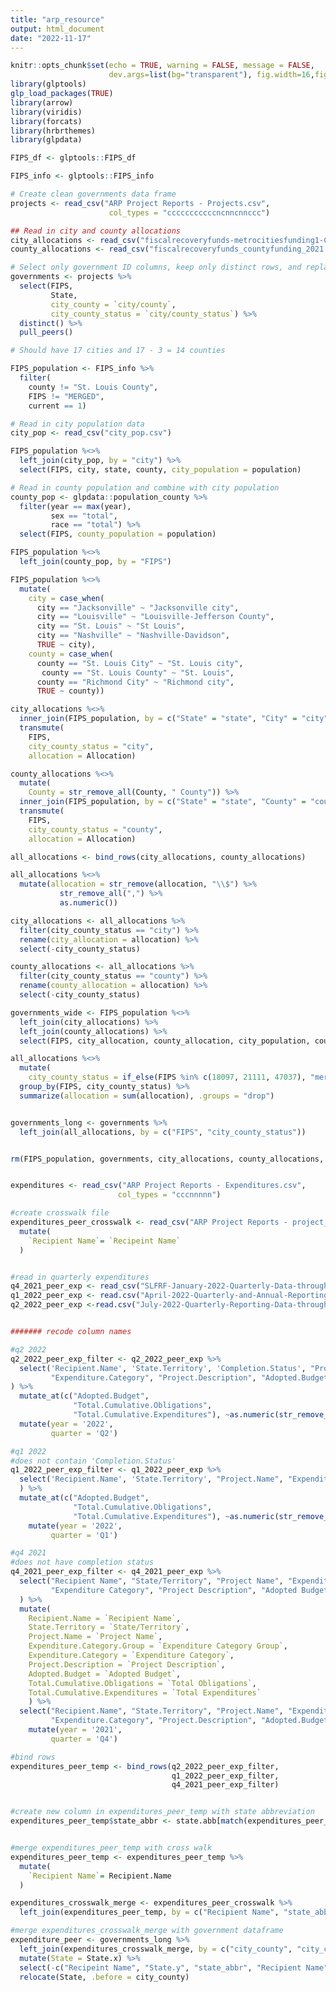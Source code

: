 ```yaml
---
title: "arp_resource"
output: html_document
date: "2022-11-17"
---
```



```r
knitr::opts_chunk$set(echo = TRUE, warning = FALSE, message = FALSE, 
                      dev.args=list(bg="transparent"), fig.width=16,fig.height=12)
library(glptools)
glp_load_packages(TRUE)
library(arrow)
library(viridis)
library(forcats)
library(hrbrthemes)
library(glpdata)
```


```r
FIPS_df <- glptools::FIPS_df

FIPS_info <- glptools::FIPS_info
```


```r
# Create clean governments data frame
projects <- read_csv("ARP Project Reports - Projects.csv",
                      col_types = "cccccccccccncnncnnccc")

## Read in city and county allocations
city_allocations <- read_csv("fiscalrecoveryfunds-metrocitiesfunding1-CSV.csv")
county_allocations <- read_csv("fiscalrecoveryfunds_countyfunding_2021.05.10-1a.csv")

# Select only government ID columns, keep only distinct rows, and replace the Birmingham FIPS code 1073 with 01073
governments <- projects %>%
  select(FIPS, 
         State, 
         city_county = `city/county`, 
         city_county_status = `city/county_status`) %>%
  distinct() %>%
  pull_peers()

# Should have 17 cities and 17 - 3 = 14 counties 

FIPS_population <- FIPS_info %>%
  filter(
    county != "St. Louis County", 
    FIPS != "MERGED", 
    current == 1)

# Read in city population data
city_pop <- read_csv("city_pop.csv")

FIPS_population %<>% 
  left_join(city_pop, by = "city") %>%
  select(FIPS, city, state, county, city_population = population)

# Read in county population and combine with city population
county_pop <- glpdata::population_county %>%
  filter(year == max(year),
         sex == "total",
         race == "total") %>%
  select(FIPS, county_population = population)

FIPS_population %<>%
  left_join(county_pop, by = "FIPS")

FIPS_population %<>%
  mutate(
    city = case_when(
      city == "Jacksonville" ~ "Jacksonville city",
      city == "Louisville" ~ "Louisville-Jefferson County",
      city == "St. Louis" ~ "St Louis",
      city == "Nashville" ~ "Nashville-Davidson",
      TRUE ~ city),
    county = case_when(
      county == "St. Louis City" ~ "St. Louis city", 
       county == "St. Louis County" ~ "St. Louis", 
      county == "Richmond City" ~ "Richmond city", 
      TRUE ~ county))

city_allocations %<>%
  inner_join(FIPS_population, by = c("State" = "state", "City" = "city")) %>%
  transmute(
    FIPS, 
    city_county_status = "city",
    allocation = Allocation) 

county_allocations %<>%
  mutate(
    County = str_remove_all(County, " County")) %>%
  inner_join(FIPS_population, by = c("State" = "state", "County" = "county")) %>%
  transmute(
    FIPS,
    city_county_status = "county",
    allocation = Allocation)

all_allocations <- bind_rows(city_allocations, county_allocations)

all_allocations %<>%
  mutate(allocation = str_remove(allocation, "\\$") %>% 
           str_remove_all(",") %>%
           as.numeric()) 

city_allocations <- all_allocations %>%
  filter(city_county_status == "city") %>%
  rename(city_allocation = allocation) %>%
  select(-city_county_status)

county_allocations <- all_allocations %>%
  filter(city_county_status == "county") %>%
  rename(county_allocation = allocation) %>%
  select(-city_county_status)

governments_wide <- FIPS_population %<>%
  left_join(city_allocations) %>%
  left_join(county_allocations) %>%
  select(FIPS, city_allocation, county_allocation, city_population, county_population)

all_allocations %<>%
  mutate(
    city_county_status = if_else(FIPS %in% c(18097, 21111, 47037), "merged", city_county_status)) %>%
  group_by(FIPS, city_county_status) %>%
  summarize(allocation = sum(allocation), .groups = "drop")


governments_long <- governments %>%
  left_join(all_allocations, by = c("FIPS", "city_county_status"))


rm(FIPS_population, governments, city_allocations, county_allocations, city_pop, county_pop, all_allocations)
```


```r



```

```r
expenditures <- read_csv("ARP Project Reports - Expenditures.csv",
                        col_types = "cccnnnnn")

```

```r

#create crosswalk file
expenditures_peer_crosswalk <- read_csv("ARP Project Reports - project_to_govenment_crosswalk.csv") %>%
  mutate(
    `Recipient Name`= `Recipeint Name`
  )


#read in quarterly expenditures
q4_2021_peer_exp <- read_csv("SLFRF-January-2022-Quarterly-Data-through-December-31-2021.xlsx - Project Updated.csv")
q1_2022_peer_exp <- read.csv("April-2022-Quarterly-and-Annual-Reporting-Data-through-March-31-2022 (5).xlsx - Projects.csv")
q2_2022_peer_exp <-read.csv("July-2022-Quarterly-Reporting-Data-through-June-30-2022 (5).xlsx - Projects.csv")


####### recode column names

#q2 2022
q2_2022_peer_exp_filter <- q2_2022_peer_exp %>% 
  select('Recipient.Name', 'State.Territory', 'Completion.Status', "Project.Name", "Expenditure.Category.Group",
         "Expenditure.Category", "Project.Description", "Adopted.Budget", "Total.Cumulative.Obligations", "Total.Cumulative.Expenditures"
) %>% 
  mutate_at(c("Adopted.Budget", 
              "Total.Cumulative.Obligations", 
              "Total.Cumulative.Expenditures"), ~as.numeric(str_remove_all(., ","))) %>%
  mutate(year = '2022',
         quarter = 'Q2')

#q1 2022
#does not contain 'Completion.Status'
q1_2022_peer_exp_filter <- q1_2022_peer_exp %>%
  select('Recipient.Name', 'State.Territory', "Project.Name", "Expenditure.Category.Group", "Expenditure.Category", "Project.Description", "Adopted.Budget", "Total.Cumulative.Obligations", "Total.Cumulative.Expenditures"
  ) %>%
  mutate_at(c("Adopted.Budget", 
              "Total.Cumulative.Obligations", 
              "Total.Cumulative.Expenditures"), ~as.numeric(str_remove_all(., ","))) %>%
    mutate(year = '2022',
         quarter = 'Q1')

#q4 2021
#does not have completion status
q4_2021_peer_exp_filter <- q4_2021_peer_exp %>%
  select("Recipient Name", "State/Territory", "Project Name", "Expenditure Category Group", 
         "Expenditure Category", "Project Description", "Adopted Budget", "Total Obligations", "Total Expenditures"
  ) %>%
  mutate(
    Recipient.Name = `Recipient Name`,
    State.Territory = `State/Territory`,
    Project.Name = `Project Name`,
    Expenditure.Category.Group = `Expenditure Category Group`,
    Expenditure.Category = `Expenditure Category`,
    Project.Description = `Project Description`,
    Adopted.Budget = `Adopted Budget`,
    Total.Cumulative.Obligations = `Total Obligations`,
    Total.Cumulative.Expenditures = `Total Expenditures`
    ) %>%
  select("Recipient.Name", "State.Territory", "Project.Name", "Expenditure.Category.Group", 
         "Expenditure.Category", "Project.Description", "Adopted.Budget", "Total.Cumulative.Obligations", "Total.Cumulative.Expenditures") %>%
    mutate(year = '2021',
         quarter = 'Q4')

#bind rows
expenditures_peer_temp <- bind_rows(q2_2022_peer_exp_filter, 
                                    q1_2022_peer_exp_filter, 
                                    q4_2021_peer_exp_filter)


#create new column in expenditures_peer_temp with state abbreviation
expenditures_peer_temp$state_abbr <- state.abb[match(expenditures_peer_temp$State.Territory, state.name)]


#merge expenditures_peer_temp with cross walk
expenditures_peer_temp <- expenditures_peer_temp %>%
  mutate(
    `Recipient Name`= Recipient.Name
  )

expenditures_crosswalk_merge <- expenditures_peer_crosswalk %>%
  left_join(expenditures_peer_temp, by = c("Recipient Name", "state_abbr"))

#merge expenditures_crosswalk_merge with government dataframe
expenditure_peer <- governments_long %>%
  left_join(expenditures_crosswalk_merge, by = c("city_county", "city_county_status")) %>% 
  mutate(State = State.x) %>%
  select(-c("Recipeint Name", "State.y", "state_abbr", "Recipient Name", "State.Territory", "State.x")) %>%
  relocate(State, .before = city_county)
  

  

```

